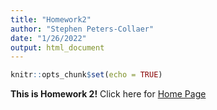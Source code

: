 ```yaml
---
title: "Homework2"
author: "Stephen Peters-Collaer"
date: "1/26/2022"
output: html_document
---
```


```r
knitr::opts_chunk$set(echo = TRUE)
```
**This is Homework 2!**
Click here for [Home Page](index.html)